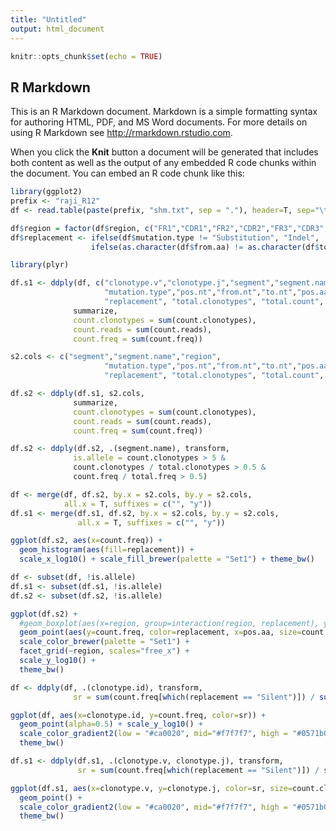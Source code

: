 ```yaml
---
title: "Untitled"
output: html_document
---
```


```r
knitr::opts_chunk$set(echo = TRUE)
```

## R Markdown

This is an R Markdown document. Markdown is a simple formatting syntax for authoring HTML, PDF, and MS Word documents. For more details on using R Markdown see <http://rmarkdown.rstudio.com>.

When you click the **Knit** button a document will be generated that includes both content as well as the output of any embedded R code chunks within the document. You can embed an R code chunk like this:

```r
library(ggplot2)
prefix <- "raji_R12"
df <- read.table(paste(prefix, "shm.txt", sep = "."), header=T, sep="\t")
```

```r
df$region = factor(df$region, c("FR1","CDR1","FR2","CDR2","FR3","CDR3","FR4"))
df$replacement <- ifelse(df$mutation.type != "Substitution", "Indel",
                  ifelse(as.character(df$from.aa) != as.character(df$to.aa), "Replacement", "Silent"))
```

```r
library(plyr)

df.s1 <- ddply(df, c("clonotype.v","clonotype.j","segment","segment.name","region",
                     "mutation.type","pos.nt","from.nt","to.nt","pos.aa","from.aa","to.aa",
                     "replacement", "total.clonotypes", "total.count", "total.freq"),
              summarize,
              count.clonotypes = sum(count.clonotypes),
              count.reads = sum(count.reads),
              count.freq = sum(count.freq))

s2.cols <- c("segment","segment.name","region",
                     "mutation.type","pos.nt","from.nt","to.nt","pos.aa","from.aa","to.aa",
                     "replacement", "total.clonotypes", "total.count", "total.freq")

df.s2 <- ddply(df.s1, s2.cols,
              summarize,
              count.clonotypes = sum(count.clonotypes),
              count.reads = sum(count.reads),
              count.freq = sum(count.freq))
```

```r
df.s2 <- ddply(df.s2, .(segment.name), transform, 
              is.allele = count.clonotypes > 5 & 
              count.clonotypes / total.clonotypes > 0.5 &
              count.freq / total.freq > 0.5)

df <- merge(df, df.s2, by.x = s2.cols, by.y = s2.cols,
            all.x = T, suffixes = c("", "y"))
df.s1 <- merge(df.s1, df.s2, by.x = s2.cols, by.y = s2.cols,
               all.x = T, suffixes = c("", "y"))
```


```r
ggplot(df.s2, aes(x=count.freq)) + 
  geom_histogram(aes(fill=replacement)) + 
  scale_x_log10() + scale_fill_brewer(palette = "Set1") + theme_bw()

df <- subset(df, !is.allele)
df.s1 <- subset(df.s1, !is.allele)
df.s2 <- subset(df.s2, !is.allele)
```

```r
ggplot(df.s2) + 
  #geom_boxplot(aes(x=region, group=interaction(region, replacement), y = count.freq, fill = replacement)) +
  geom_point(aes(y=count.freq, color=replacement, x=pos.aa, size=count.clonotypes), alpha=0.5) +
  scale_color_brewer(palette = "Set1") +
  facet_grid(~region, scales="free_x") +
  scale_y_log10() +
  theme_bw()
```

```r
df <- ddply(df, .(clonotype.id), transform,
              sr = sum(count.freq[which(replacement == "Silent")]) / sum(count.freq[which(replacement == "Replacement")]))

ggplot(df, aes(x=clonotype.id, y=count.freq, color=sr)) + 
  geom_point(alpha=0.5) + scale_y_log10() + 
  scale_color_gradient2(low = "#ca0020", mid="#f7f7f7", high = "#0571b0", midpoint = 1, na.value = "#0571b0") +
  theme_bw()
```

```r
df.s1 <- ddply(df.s1, .(clonotype.v, clonotype.j), transform,
               sr = sum(count.freq[which(replacement == "Silent")]) / sum(count.freq[which(replacement == "Replacement")]))

ggplot(df.s1, aes(x=clonotype.v, y=clonotype.j, color=sr, size=count.clonotypes)) + 
  geom_point() +
  scale_color_gradient2(low = "#ca0020", mid="#f7f7f7", high = "#0571b0", midpoint = 1, na.value = "#0571b0") +
  theme_bw()
```